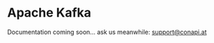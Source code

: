 # Apache Kafka

Documentation coming soon... ask us meanwhile: [support@conapi.at](mailto:support@conapi.at)